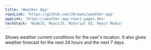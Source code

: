 ```yaml
---
title: 'Weather App'
repoLink: 'https://github.com/2brownc/weather-app'
appLink: 'https://weather-app-react.pages.dev'
techStack: 'NodeJS, ReactJS, Material UI, React Redux'
---
```


Shows weather current conditions for the user's location. It also gives weather forecast for the next 24 hours and the next 7 days.